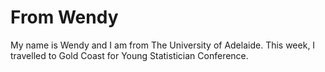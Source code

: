 # From Wendy

My name is Wendy and I am from The University of Adelaide. This week, I travelled to Gold Coast for Young Statistician Conference.
